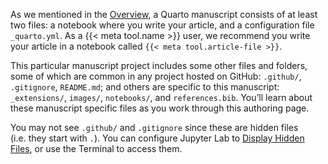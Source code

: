 As we mentioned in the [Overview](../index.qmd), a Quarto manuscript consists of at least two files: a notebook where you write your article, and a configuration file `_quarto.yml`. As a {{< meta tool.name >}} user, we recommend you write your article in a notebook called `{{< meta tool.article-file >}}`.

This particular manuscript project includes some other files and folders, some of which are common in any project hosted on GitHub: `.github/`, `.gitignore`, `README.md`; and others are specific to this manuscript: `_extensions/`, `images/`, `notebooks/`, and `references.bib`. You'll learn about these manuscript specific files as you work through this authoring page.

::: {.content-visible when-meta="tool.is_jupyterlab"}

You may not see `.github/` and `.gitignore` since these are hidden files (i.e. they start with `.`). You can configure Jupyter Lab to [Display Hidden Files](https://jupyterlab.readthedocs.io/en/stable/user/files.html#displaying-hidden-files), or use the Terminal to access them.
  
:::